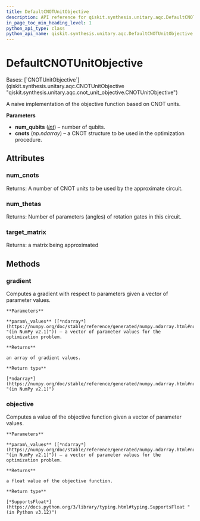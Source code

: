 ```yaml
---
title: DefaultCNOTUnitObjective
description: API reference for qiskit.synthesis.unitary.aqc.DefaultCNOTUnitObjective
in_page_toc_min_heading_level: 1
python_api_type: class
python_api_name: qiskit.synthesis.unitary.aqc.DefaultCNOTUnitObjective
---
```


# DefaultCNOTUnitObjective

<Class id="qiskit.synthesis.unitary.aqc.DefaultCNOTUnitObjective" isDedicatedPage={true} github="https://github.com/Qiskit/qiskit/tree/stable/1.2/qiskit/synthesis/unitary/aqc/cnot_unit_objective.py#L61-L299" signature="qiskit.synthesis.unitary.aqc.DefaultCNOTUnitObjective(num_qubits, cnots)" modifiers="class">
  Bases: [`CNOTUnitObjective`](qiskit.synthesis.unitary.aqc.CNOTUnitObjective "qiskit.synthesis.unitary.aqc.cnot_unit_objective.CNOTUnitObjective")

  A naive implementation of the objective function based on CNOT units.

  **Parameters**

  *   **num\_qubits** ([*int*](https://docs.python.org/3/library/functions.html#int "(in Python v3.12)")) – number of qubits.
  *   **cnots** (*np.ndarray*) – a CNOT structure to be used in the optimization procedure.

  ## Attributes

  ### num\_cnots

  <Attribute id="qiskit.synthesis.unitary.aqc.DefaultCNOTUnitObjective.num_cnots">
    Returns: A number of CNOT units to be used by the approximate circuit.
  </Attribute>

  ### num\_thetas

  <Attribute id="qiskit.synthesis.unitary.aqc.DefaultCNOTUnitObjective.num_thetas">
    Returns: Number of parameters (angles) of rotation gates in this circuit.
  </Attribute>

  ### target\_matrix

  <Attribute id="qiskit.synthesis.unitary.aqc.DefaultCNOTUnitObjective.target_matrix">
    Returns: a matrix being approximated
  </Attribute>

  ## Methods

  ### gradient

  <Function id="qiskit.synthesis.unitary.aqc.DefaultCNOTUnitObjective.gradient" github="https://github.com/Qiskit/qiskit/tree/stable/1.2/qiskit/synthesis/unitary/aqc/cnot_unit_objective.py#L172-L299" signature="gradient(param_values)">
    Computes a gradient with respect to parameters given a vector of parameter values.

    **Parameters**

    **param\_values** ([*ndarray*](https://numpy.org/doc/stable/reference/generated/numpy.ndarray.html#numpy.ndarray "(in NumPy v2.1)")) – a vector of parameter values for the optimization problem.

    **Returns**

    an array of gradient values.

    **Return type**

    [*ndarray*](https://numpy.org/doc/stable/reference/generated/numpy.ndarray.html#numpy.ndarray "(in NumPy v2.1)")
  </Function>

  ### objective

  <Function id="qiskit.synthesis.unitary.aqc.DefaultCNOTUnitObjective.objective" github="https://github.com/Qiskit/qiskit/tree/stable/1.2/qiskit/synthesis/unitary/aqc/cnot_unit_objective.py#L79-L170" signature="objective(param_values)">
    Computes a value of the objective function given a vector of parameter values.

    **Parameters**

    **param\_values** ([*ndarray*](https://numpy.org/doc/stable/reference/generated/numpy.ndarray.html#numpy.ndarray "(in NumPy v2.1)")) – a vector of parameter values for the optimization problem.

    **Returns**

    a float value of the objective function.

    **Return type**

    [*SupportsFloat*](https://docs.python.org/3/library/typing.html#typing.SupportsFloat "(in Python v3.12)")
  </Function>
</Class>

